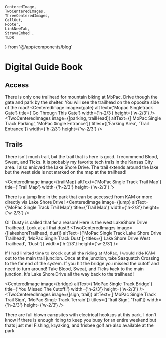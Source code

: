     CenteredImage, 
    TwoCenteredImages, 
    ThreeCenteredImages, 
    CallOut,
    Footer, 
    LinkNewTab, 
    StravaEmbed ,
    TLDR
} from '@/app/components/blog'


# Digital Guide Book
<TLDR
text="MoPac single track is a small trail system that is hard to get to, but has one of my favorite tech trails in Kansas City!"
/>

## Access
There is only one trailhead for mountain biking at MoPac. Drive though the gate and park by the shelter. You will see the trailhead on the opposite side of the road!
<CenteredImage image={gate} altText={'Mopac Singletrack Gate'} title={'Go Through This Gate'} width={'h-2/3'} height={'w-2/3'} />
<TwoCenteredImages image={[parking, trailHead]} altText={['MoPac Single Track Parking', 'MoPac Single Entrance']} titles={['Parking Area', 'Trail Entrance']} width={'h-2/3'} height={'w-2/3'} />

## Trails
There isn't much trail, but the trail that is here is good. I recommend Blood, Sweat, and Ticks. It is probably my favorite tech trails in the Kansas City area. I also enjoyed the Lake Shore Drive. The trail extends around the lake but the west side is not marked on the map at the trailhead!

<CenteredImage image={trailMap} altText={'MoPac Single Track Trail Map'} title={'Trail Map'} width={'h-2/3'} height={'w-2/3'} />

There is a jump line in the park that can be accessed from KAM or more directly via Lake Shore Drive!
<CenteredImage image={jump} altText={'MoPac Single Track Trail Map'} title={'Trail Map'} width={'h-2/3'} height={'w-2/3'} />

<CallOut
title="My Addition"
text="The Ol' Dusty Trail and the west side of the Lake Shore loop is not listed on the main trail map but is included in this guide to complete the loop back to the trailhead. Nobody likes a loop that doesn't loop!"
/>

Ol' Dusty is called that for a reason! Here is the west LakeShore Drive Trailhead. Look at all that dust!!
<TwoCenteredImages image={[lakeshoreTrailhead, dust]} altText={['MoPac Single Track Lake Shore Drive Trailhead', 'MoPac Single Track Dust']} titles={['Lake Shore Drive West Trailhead', 'Dust!']} width={'h-2/3'} height={'w-2/3'} />

If I had limited time to knock out all the riding at MoPac, I would ride KAM out to the main trail junction. Once at the junction, take Sasquatch Crossing to the far end of the system. If you hit the bridge you missed the cutoff and need to turn around! Take Blood, Sweat, and Ticks back to the main junction. It's Lake Shore Drive all the way back to the trailhead!

<CenteredImage image={bridge} altText={'MoPac Single Track Bridge'} title={'You Missed The Cutoff!'} width={'h-2/3'} height={'w-2/3'} />
<TwoCenteredImages image={[sign, trail]} altText={['MoPac Single Track Trail Sign', 'MoPac Single Track Terrain']} titles={['Trail Sign', 'Trail']} width={'h-2/3'} height={'w-2/3'} />

There are full blown campsites with electrical hookups at this park. I don't know if there is enough riding to keep you busy for an entire weekend but thats just me! Fishing, kayaking, and frisbee golf are also available at the park.
